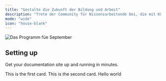 ```yaml
---
title: "Gestalte die Zukunft der Bildung und Arbeit"
description: "Trete der Community für Wissensarbeitende bei, die mit Künstlicher Intelligenz neue Wege gehen."
mode: "wide"
icon: "house-blank"
---
```


![Das Programm füe September](/September-Banner.png)

## Setting up

Get your documentation site up and running in minutes.

<Columns cols={3}>
  <Card title="First card" icon="panel-left-close">
    This is the first card.
  </Card>
  <Card title="Second card" icon="panel-right-close">
    This is the second card.
  </Card>
<Card
  title="Link card"
  icon="link"
  href="/development.mdx"
  arrow="true"
  cta="Click here"
  >
  Hello world
  </Card>
</Columns>
